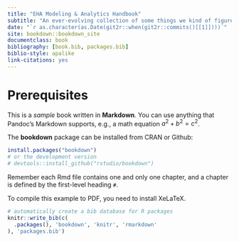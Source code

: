 ```yaml
--- 
title: "EHA Modeling & Analytics Handbook"
subtitle: "An ever-evolving collection of some things we kind of figured out"
date: "`r as.character(as.Date(git2r::when(git2r::commits()[[1]])))`"
site: bookdown::bookdown_site
documentclass: book
bibliography: [book.bib, packages.bib]
biblio-style: apalike
link-citations: yes
---
```



<link href="https://fonts.googleapis.com/css?family=Lato|Nunito" rel="stylesheet">

# Prerequisites

This is a _sample_ book written in **Markdown**. You can use anything that Pandoc's Markdown supports, e.g., a math equation $a^2 + b^2 = c^2$.

The **bookdown** package can be installed from CRAN or Github:

```r
install.packages("bookdown")
# or the development version
# devtools::install_github("rstudio/bookdown")
```

Remember each Rmd file contains one and only one chapter, and a chapter is defined by the first-level heading `#`.

To compile this example to PDF, you need to install XeLaTeX.

```r
# automatically create a bib database for R packages
knitr::write_bib(c(
  .packages(), 'bookdown', 'knitr', 'rmarkdown'
), 'packages.bib')
```
